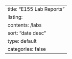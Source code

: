 ---
title: "E155 Lab Reports"
listing:
  contents: /labs
  sort: "date desc"
  type: default
  categories: false
---